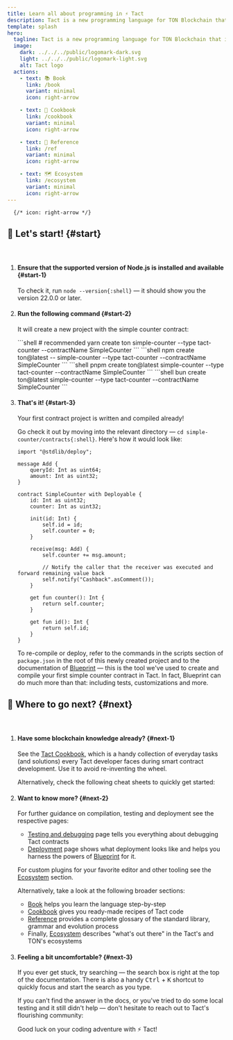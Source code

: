 ```yaml
---
title: Learn all about programming in ⚡ Tact
description: Tact is a new programming language for TON Blockchain that is focused on efficiency and simplicity. It is designed to be easy to learn and use, and to be a good fit for smart contracts.
template: splash
hero:
  tagline: Tact is a new programming language for TON Blockchain that is focused on efficiency and simplicity. It is designed to be easy to learn and use, and to be a good fit for smart contracts. Tact is a statically typed language with a simple syntax and a powerful type system.
  image:
    dark: ../../../public/logomark-dark.svg
    light: ../../../public/logomark-light.svg
    alt: Tact logo
  actions:
    - text: 📚 Book
      link: /book
      variant: minimal
      icon: right-arrow

    - text: 🍲 Cookbook
      link: /cookbook
      variant: minimal
      icon: right-arrow

    - text: 🔬 Reference
      link: /ref
      variant: minimal
      icon: right-arrow

    - text: 🗺️ Ecosystem
      link: /ecosystem
      variant: minimal
      icon: right-arrow
---
```



      {/* icon: right-arrow */}

## 🚀 Let's start! {#start}

<p>ㅤ</p>

<Steps>

1. #### Ensure that the supported version of Node.js is installed and available {#start-1}

	 To check it, run `node --version{:shell}` — it should show you the version 22.0.0 or later.

2. #### Run the following command {#start-2}

   It will create a new project with the simple counter contract:

   <Tabs>
     <TabItem label="yarn" icon="seti:yarn">
       ```shell
       # recommended
       yarn create ton simple-counter --type tact-counter --contractName SimpleCounter
       ```
     </TabItem>
     <TabItem label="npm" icon="seti:npm">
       ```shell
       npm create ton@latest -- simple-counter --type tact-counter --contractName SimpleCounter
       ```
     </TabItem>
     <TabItem label="pnpm" icon="pnpm">
       ```shell
       pnpm create ton@latest simple-counter --type tact-counter --contractName SimpleCounter
       ```
     </TabItem>
     <TabItem label="bun" icon="bun">
       ```shell
       bun create ton@latest simple-counter --type tact-counter --contractName SimpleCounter
       ```
     </TabItem>
   </Tabs>

3. #### That's it! {#start-3}

   Your first contract project is written and compiled already!

   Go check it out by moving into the relevant directory — `cd simple-counter/contracts{:shell}`. Here's how it would look like:

	 ```tact
	 import "@stdlib/deploy";

	 message Add {
	     queryId: Int as uint64;
	     amount: Int as uint32;
	 }

	 contract SimpleCounter with Deployable {
	     id: Int as uint32;
	     counter: Int as uint32;

	     init(id: Int) {
	         self.id = id;
	         self.counter = 0;
	     }

	     receive(msg: Add) {
	         self.counter += msg.amount;

	         // Notify the caller that the receiver was executed and forward remaining value back
	         self.notify("Cashback".asComment());
	     }

	     get fun counter(): Int {
	         return self.counter;
	     }

	     get fun id(): Int {
	         return self.id;
	     }
	 }
	 ```

   To re-compile or deploy, refer to the commands in the scripts section of `package.json` in the root of this newly created project and to the documentation of [Blueprint](https://github.com/ton-org/blueprint) — this is the tool we've used to create and compile your first simple counter contract in Tact. In fact, Blueprint can do much more than that: including tests, customizations and more.

</Steps>

## 🤔 Where to go next? {#next}

<p>ㅤ</p>

<Steps>

1. #### Have some blockchain knowledge already? {#next-1}

   See the [Tact Cookbook](/cookbook), which is a handy collection of everyday tasks (and solutions) every Tact developer faces during smart contract development. Use it to avoid re-inventing the wheel.

   Alternatively, check the following cheat sheets to quickly get started:

   <CardGrid>
     <LinkCard
       title="💎 Coming from FunC (TON)"
       href="/book/cs/from-func"
     />
     <LinkCard
       title="🔷 Coming from Solidity (Ethereum)"
       href="/book/cs/from-solidity"
     />
   </CardGrid>

2. #### Want to know more? {#next-2}

   For further guidance on compilation, testing and deployment see the respective pages:

   * [Testing and debugging](/book/debug) page tells you everything about debugging Tact contracts
   * [Deployment](/book/deploy) page shows what deployment looks like and helps you harness the powers of [Blueprint](https://github.com/ton-org/blueprint) for it.

   For custom plugins for your favorite editor and other tooling see the [Ecosystem](/ecosystem) section.

   Alternatively, take a look at the following broader sections:

   * [Book](/book) helps you learn the language step-by-step
   * [Cookbook](/cookbook) gives you ready-made recipes of Tact code
   * [Reference](/ref) provides a complete glossary of the standard library, grammar and evolution process
   * Finally, [Ecosystem](/ecosystem) describes "what's out there" in the Tact's and TON's ecosystems

   <CardGrid>
     <LinkCard
       title="📚 Read the Book of Tact"
       href="/book"
     />
     <LinkCard
       title="🍲 Grind the Cookbook"
       href="/cookbook"
     />
     <LinkCard
       title="🔬 Skim the Reference"
       href="/ref"
     />
     <LinkCard
       title="🗺️ Embrace the Ecosystem"
       href="/ecosystem"
     />
   </CardGrid>

3. #### Feeling a bit uncomfortable? {#next-3}

   If you ever get stuck, try searching — the search box is right at the top of the documentation. There is also a handy <kbd>Ctrl</kbd> + <kbd>K</kbd> shortcut to quickly focus and start the search as you type.

   If you can't find the answer in the docs, or you've tried to do some local testing and it still didn't help — don't hesitate to reach out to Tact's flourishing community:

   <CardGrid>
     <LinkCard
       title="✈️ Telegram Group"
       href="https://t.me/tactlang"
     />
     <LinkCard
       title="🐦 X/Twitter"
       href="https://twitter.com/tact_language"
     />
   </CardGrid>

   Good luck on your coding adventure with ⚡ Tact!

</Steps>

